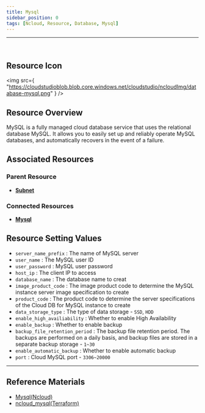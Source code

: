 ```yaml
---
title: Mysql
sidebar_position: 0
tags: [Ncloud, Resource, Database, Mysql]
---
```


<hr />
<br />

## Resource Icon

<img
    src={
        "https://cloudstudioblob.blob.core.windows.net/cloudstudio/ncloudImg/database-mysql.png"
    }
/>

## Resource Overview

MySQL is a fully managed cloud database service that uses the relational database MySQL. It allows you to easily set up and reliably operate MySQL databases, and automatically recovers in the event of a failure.

## Associated Resources

### Parent Resource

-   [**Subnet**](https://docs.cstudio.app/en/docs/resource/ncloud/Networking/Subnet)

### Connected Resources

-   [**Mysql**](https://docs.cstudio.app/en/docs/resource/ncloud/Database/Mysql)


## Resource Setting Values

-   `server_name_prefix` : The name of MySQL server
-   `user_name` : The MySQL user ID
-   `user_password` : MySQL user password
-   `host_ip` : The client IP to access
-   `database_name` : The database name to creat
-   `image_product_code` : The image product code to determine the MySQL instance server image specification to create
-   `product_code` : The product code to determine the server specifications of the Cloud DB for MySQL instance to create
-   `data_storage_type` : The type of data storage - `SSD`, `HDD`
-   `enable_high_availiability` : Whether to enable High Availability
-   `enable_backup` : Whether to enable backup
-   `backup_file_retention_period` : The backup file retention period. The backups are performed on a daily basis, and backup files are stored in a separate backup storage - `1~30`
-   `enable_automatic_backup` : Whether to enable automatic backup
-   `port` : Cloud MySQL port - `3306~20000`
    

---

## Reference Materials

-   [Mysql(Ncloud)](https://www.ncloud.com/product/database/cloudDbMysql)
-   [ncloud_mysql(Terraform)](https://registry.terraform.io/providers/NaverCloudPlatform/ncloud/latest/en/docs/resources/mysql)
